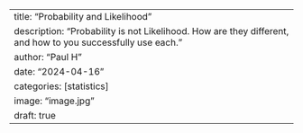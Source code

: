 ---
title: "Probability and Likelihood"
description: "Probability is not Likelihood. How are they different, and how to you successfully use each."
author: "Paul H"
date: "2024-04-16"
categories: [statistics]
image: "image.jpg"
draft: true
---